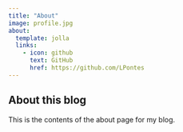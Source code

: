 ```yaml
---
title: "About"
image: profile.jpg
about:
  template: jolla
  links:
    - icon: github
      text: GitHub
      href: https://github.com/LPontes
---
```


## About this blog

This is the contents of the about page for my blog.